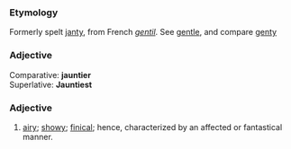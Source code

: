 ===Etymology===
Formerly spelt [[janty]], from French ''[[gentil]]''. See [[gentle]], and compare [[genty]]
===Adjective===
Comparative: '''jauntier'''<br>
Superlative: '''Jauntiest'''
===Adjective===
#[[airy]]; [[showy]]; [[finical]]; hence, characterized by an affected or fantastical manner.